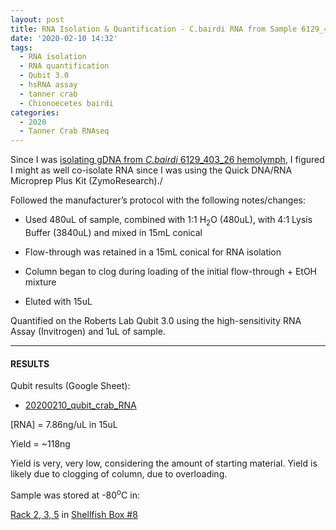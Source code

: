 ```yaml
---
layout: post
title: RNA Isolation & Quantification - C.bairdi RNA from Sample 6129_403_26
date: '2020-02-10 14:32'
tags:
  - RNA isolation
  - RNA quantification
  - Qubit 3.0
  - hsRNA assay
  - tanner crab
  - Chionoecetes bairdi
categories:
  - 2020
  - Tanner Crab RNAseq
---
```

Since I was [isolating gDNA from _C.bairdi_ 6129_403_26 hemolymph](https://robertslab.github.io/sams-notebook/posts/2020/2020-02-10-DNA-Isolation-and-Quantification---Additional-C.bairdi-gDNA-from-Sample-6129_403_26/), I figured I might as well co-isolate RNA since I was using the Quick DNA/RNA Microprep Plus Kit (ZymoResearch)./

Followed the manufacturer's protocol with the following notes/changes:

- Used 480uL of sample, combined with 1:1 H<sub>2</sub>O (480uL), with 4:1 Lysis Buffer (3840uL) and mixed in 15mL conical

- Flow-through was retained in a 15mL conical for RNA isolation

- Column began to clog during loading of the initial flow-through + EtOH mixture

- Eluted with 15uL


Quantified on the Roberts Lab Qubit 3.0 using the high-sensitivity RNA Assay (Invitrogen) and 1uL of sample.


---

#### RESULTS

Qubit results (Google Sheet):

- [20200210_qubit_crab_RNA](https://docs.google.com/spreadsheets/d/17HLwzVKPzZlLTBzsrX5XH5t2E8WhztdMlIicPTjr50Q/edit?usp=sharing)

[RNA] = 7.86ng/uL in 15uL

Yield = ~118ng

Yield is very, very low, considering the amount of starting material. Yield is likely due to clogging of column, due to overloading.

Sample was stored at -80<sup>o</sup>C in:

[Rack 2, 3, 5](http://b.link/srlab-80C) in [Shellfish Box #8](https://docs.google.com/spreadsheets/d/1ax6C-muxUTXxFEtfWdswBvueLhmxZzmwZcO2ur-0q-Q/edit#gid=1794729843)
